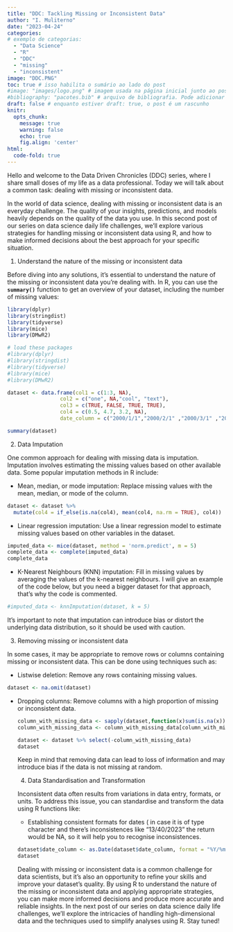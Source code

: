 ```yaml
---
title: "DDC: Tackling Missing or Inconsistent Data"
author: "I. Muliterno"
date: "2023-04-24" 
categories: 
# exemplo de categorias:
  - "Data Science"
  - "R"
  - "DDC"
  - "missing"
  - "inconsistent"
image: "DDC.PNG"  
toc: true # isso habilita o sumário ao lado do post
#image: "images/logo.png" # imagem usada na página inicial junto ao post
#bibliography: "pacotes.bib" # arquivo de bibliografia. Pode adicionar mais arquivos!
draft: false # enquanto estiver draft: true, o post é um rascunho
knitr: 
  opts_chunk: 
    message: true
    warning: false
    echo: true
    fig.align: 'center'
html:
  code-fold: true
---
```


Hello and welcome to the Data Driven Chronicles (DDC) series, where I share small doses of my life as a data professional. Today we will talk about a common task: dealing with missing or inconsistent data.

In the world of data science, dealing with missing or inconsistent data is an everyday challenge. The quality of your insights, predictions, and models heavily depends on the quality of the data you use. In this second post of our series on data science daily life challenges, we'll explore various strategies for handling missing or inconsistent data using R, and how to make informed decisions about the best approach for your specific situation.

1.  Understand the nature of the missing or inconsistent data

Before diving into any solutions, it's essential to understand the nature of the missing or inconsistent data you're dealing with. In R, you can use the **`summary()`** function to get an overview of your dataset, including the number of missing values:

```r
library(dplyr)
library(stringdist)
library(tidyverse)
library(mice)
library(DMwR2)
```

```r

# load these packages
#library(dplyr)
#library(stringdist)
#library(tidyverse)
#library(mice)
#library(DMwR2)

dataset <- data.frame(col1 = c(1:3, NA),
                 col2 = c("one", NA,"cool", "text"), 
                 col3 = c(TRUE, FALSE, TRUE, TRUE), 
                 col4 = c(0.5, 4.7, 3.2, NA),
                 date_column = c("2000/1/1","2000/2/1" ,"2000/3/1" ,"2023/13/40"),                 stringsAsFactors = FALSE)

summary(dataset)
```

2.  Data Imputation

One common approach for dealing with missing data is imputation. Imputation involves estimating the missing values based on other available data. Some popular imputation methods in R include:

-   Mean, median, or mode imputation: Replace missing values with the mean, median, or mode of the column.

```r


dataset <- dataset %>%
  mutate(col4 = if_else(is.na(col4), mean(col4, na.rm = TRUE), col4))
```

-   Linear regression imputation: Use a linear regression model to estimate missing values based on other variables in the dataset.

```r

imputed_data <- mice(dataset, method = 'norm.predict', m = 5)
complete_data <- complete(imputed_data)
complete_data
```

-   K-Nearest Neighbours (KNN) imputation: Fill in missing values by averaging the values of the k-nearest neighbours. I will give an example of the code below, but you need a bigger dataset for that approach, that's why the code is commented.

```r

#imputed_data <- knnImputation(dataset, k = 5)

```

It's important to note that imputation can introduce bias or distort the underlying data distribution, so it should be used with caution.

3.  Removing missing or inconsistent data

In some cases, it may be appropriate to remove rows or columns containing missing or inconsistent data. This can be done using techniques such as:

-   Listwise deletion: Remove any rows containing missing values.

```r
dataset <- na.omit(dataset)
```

-   Dropping columns: Remove columns with a high proportion of missing or inconsistent data.

    ```r
    column_with_missing_data <- sapply(dataset,function(x)sum(is.na(x)))
    column_with_missing_data <- column_with_missing_data[column_with_missing_data == 0]

    dataset <- dataset %>% select(-column_with_missing_data)
    dataset
    ```

    Keep in mind that removing data can lead to loss of information and may introduce bias if the data is not missing at random.

    4.  Data Standardisation and Transformation

    Inconsistent data often results from variations in data entry, formats, or units. To address this issue, you can standardise and transform the data using R functions like:

    -   Establishing consistent formats for dates ( in case it is of type character and there's inconsistences like "13/40/2023" the return would be NA, so it will help you to recognise inconsistences.

    ```r
    dataset$date_column <- as.Date(dataset$date_column, format = "%Y/%m/%d")
    dataset
    ```

    Dealing with missing or inconsistent data is a common challenge for data scientists, but it's also an opportunity to refine your skills and improve your dataset's quality. By using R to understand the nature of the missing or inconsistent data and applying appropriate strategies, you can make more informed decisions and produce more accurate and reliable insights. In the next post of our series on data science daily life challenges, we'll explore the intricacies of handling high-dimensional data and the techniques used to simplify analyses using R. Stay tuned!
